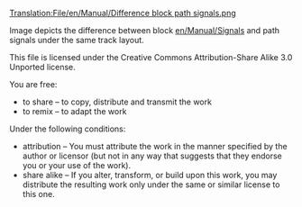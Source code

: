 [[Translation:File/en/Manual/Difference block path signals.png]]

Image depicts the difference between block [[en/Manual/Signals]] and path signals under the same track layout.


This file is licensed under the Creative Commons Attribution-Share Alike 3.0 Unported license. 

You are free:
*to share – to copy, distribute and transmit the work
*to remix – to adapt the work 

Under the following conditions:
*attribution – You must attribute the work in the manner specified by the author or licensor (but not in any way that suggests that they endorse you or your use of the work).
*share alike – If you alter, transform, or build upon this work, you may distribute the resulting work only under the same or similar license to this one.
